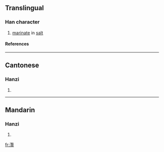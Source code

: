 {{see|漤}}

==Translingual==
===Han character===
{{Han char|rn=85|rad=水|as=21|sn=24|four=3811<sub>6</sub>|canj=水尸田山 (ESWU)}}
# [[marinate]] in [[salt]]
====References====
{{Han ref|kx=0664.050|dkj=18816|dj=1072.300|hdz=31797.100|uh=7060|ud=28768|bh=F8B0|bd=63664}}

----
==Cantonese==
===Hanzi===
{{yue-hanzi|jyut=|y=laam5}}
# {{defn|Cantonese}}

----
==Mandarin==
===Hanzi===
{{cmn-hanzi|sim=漤|pin=[[lǎn]] (lan3)|wg=lan<sup>3</sup>}}
# {{defn|Mandarin}}

[[fr:灠]]